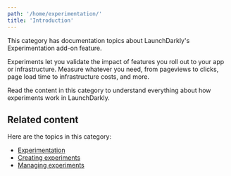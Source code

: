 ```yaml
---
path: '/home/experimentation/'
title: 'Introduction'
---
```


<Metadata timeToRead={props.timeToRead} lastModifiedDateFormatted={props.lastModifiedDateFormatted} />

This category has documentation topics about LaunchDarkly's Experimentation add-on feature.

Experiments let you validate the impact of features you roll out to your app or infrastructure. Measure whatever you need, from pageviews to clicks, page load time to infrastructure costs, and more.

Read the content in this category to understand everything about how experiments work in LaunchDarkly.

## Related content

Here are the topics in this category:

- [Experimentation](./experimentation)
- [Creating experiments](./experimentation-create)
- [Managing experiments](./experimentation-manage)
